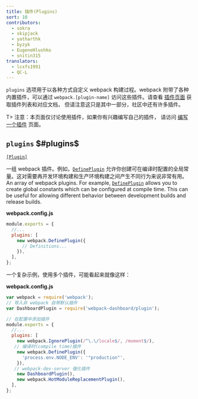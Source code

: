 ```yaml
---
title: 插件(Plugins)
sort: 10
contributors:
  - sokra
  - skipjack
  - yatharthk
  - byzyk
  - EugeneHlushko
  - snitin315
translators:
  - lcxfs1991
  - QC-L
---
```


`plugins` 选项用于以各种方式自定义 webpack 构建过程。webpack 附带了各种内置插件，可以通过 `webpack.[plugin-name]` 访问这些插件。请查看 [插件页面](/plugins) 获取插件列表和对应文档，
但请注意这只是其中一部分，社区中还有许多插件。

T> 注意：本页面仅讨论使用插件，如果你有兴趣编写自己的插件，
请访问 [编写一个插件](/contribute/writing-a-plugin/) 页面。

## `plugins` $#plugins$

[`[Plugin]`](/plugins/)

一组 webpack 插件。例如，[`DefinePlugin`](/plugins/define-plugin/) 允许你创建可在编译时配置的全局常量。这对需要再开发环境构建和生产环境构建之间产生不同行为来说非常有用。
An array of webpack plugins. For example, [`DefinePlugin`](/plugins/define-plugin/) allows you to create global constants which can be configured at compile time. This can be useful for allowing different behavior between development builds and release builds.

**webpack.config.js**

```js
module.exports = {
  //...
  plugins: [
    new webpack.DefinePlugin({
      // Definitions...
    }),
  ],
};
```

一个复杂示例，使用多个插件，可能看起来就像这样：

**webpack.config.js**

```js
var webpack = require('webpack');
// 导入非 webpack 自带默认插件
var DashboardPlugin = require('webpack-dashboard/plugin');

// 在配置中添加插件
module.exports = {
  //...
  plugins: [
    new webpack.IgnorePlugin(/^\.\/locale$/, /moment$/),
   // 编译时(compile time)插件
    new webpack.DefinePlugin({
      'process.env.NODE_ENV': '"production"',
    }),
   // webpack-dev-server 强化插件
    new DashboardPlugin(),
    new webpack.HotModuleReplacementPlugin(),
  ],
};
```
